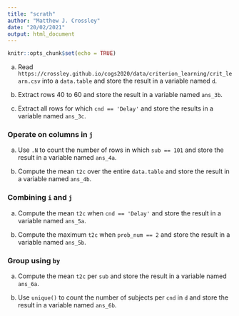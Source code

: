 ```yaml
---
title: "scrath"
author: "Matthew J. Crossley"
date: "20/02/2021"
output: html_document
---
```


```r
knitr::opts_chunk$set(echo = TRUE)
```

a. Read
`https://crossley.github.io/cogs2020/data/criterion_learning/crit_learn.csv`
into a `data.table` and store the result in a variable named `d`.

b. Extract rows 40 to 60 and store the result in a variable named `ans_3b`.

c. Extract all rows for which `cnd == 'Delay'` and store the results in a
variable named `ans_3c`.


### Operate on columns in `j`

a. Use `.N` to count the number of rows in which `sub == 101` and store the
result in a variable named `ans_4a`.

b. Compute the mean `t2c` over the entire `data.table` and store the result in a
variable named `ans_4b`.


### Combining `i` and `j`

a. Compute the mean `t2c` when `cnd == 'Delay'` and store the result in a
variable named `ans_5a`.

b. Compute the maximum `t2c` when `prob_num == 2` and store the result in a
variable named `ans_5b`.


### Group using `by`

a. Compute the mean `t2c` per `sub` and store the result in a variable named `ans_6a`.

b. Use `unique()` to count the number of subjects per `cnd` in `d` and store the
result in a variable named `ans_6b`.